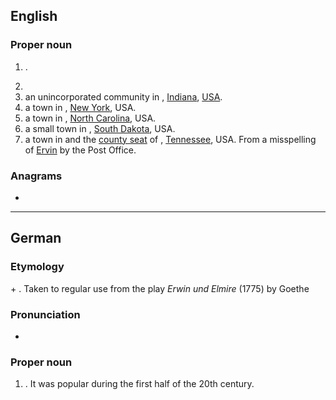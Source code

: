 ==English==
{{wp}}

===Proper noun===
{{en-proper noun}}

# {{given name|en|male|from=Germanic languages|usage=rare|var=Irwin}}.
# {{surname|en}}
# an unincorporated community in {{l|en|Posey County}}, [[Indiana]], [[USA]].
# a town in {{l|en|Steuben County}}, [[New York]], USA.
# a town in {{l|en|Harnett County}}, [[North Carolina]], USA.
# a small town in {{l|en|Kingsbury County}}, [[South Dakota]], USA.
# a town in and the [[county seat]] of {{l|en|Unicoi County}}, [[Tennessee]], USA. From a misspelling of [[Ervin]] by the Post Office.

===Anagrams===
* {{anagrams|en|a=einrw|Winer|rewin|wrine}}

{{topics|en|Indiana, USA|New York, USA|North Carolina, USA|South Dakota, USA|Tennessee, USA}}

----

==German==

===Etymology===
{{der|de|goh|heri||army}} + {{m|goh|wini||friend}}. Taken to regular use from the play ''Erwin und Elmire'' (1775) by Goethe

===Pronunciation===
* {{audio|de|De-Erwin.ogg|Audio}}

===Proper noun===
{{head|de|proper noun}}

# {{given name|de|male}} . It was popular during the first half of the 20th century.